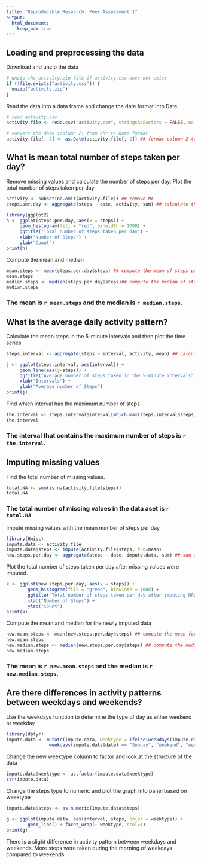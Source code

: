 ```yaml
---
title: "Reproducible Research: Peer Assessment 1"
output: 
  html_document:
    keep_md: true
---
```



## Loading and preprocessing the data
Download and unzip the data
```r
# unzip the activity.zip file if activity.csv does not exist
if (!file.exists("activity.csv")) {
  unzip("activity.zip")
}
```

Read the data into a data frame and change the date format into Date  
```r
# read activity.csv
activity.file <- read.csv("activity.csv", stringsAsFactors = FALSE, na.strings ="NA")

# convert the date (column 2) from chr to Date format
activity.file[, 2] <- as.Date(activity.file[, 2]) ## format column 2 (date) as Date
```


## What is mean total number of steps taken per day?

Remove missing values and calculate the number of steps per day.  Plot the total number of steps taken per day  
```r
activity <- subset(na.omit(activity.file)) ## remove NA
steps.per.day <- aggregate(steps ~ date, activity, sum) ## calculate the number of steps per day

library(ggplot2)
h <- ggplot(steps.per.day, aes(x = steps)) + 
     geom_histogram(fill = "red", binwidth = 1000) + 
     ggtitle("Total number of steps taken per day") +
     xlab("Number of Steps") + 
     ylab("Count")   
print(h)
```

Compute the mean and median

```r
mean.steps <- mean(steps.per.day$steps) ## compute the mean of steps per day
mean.steps
median.steps <- median(steps.per.day$steps)## compute the median of steps per day
median.steps
```

### The mean is `r mean.steps` and the median is `r median.steps`.


## What is the average daily activity pattern?
 Calculate the mean steps in the 5-minute intervals and then plot the time series
```r
steps.interval <- aggregate(steps ~ interval, activity, mean) ## calculate the mean steps in the 5-min intervals

j <- ggplot(steps.interval, aes(interval)) + 
     geom_line(aes(y=steps)) +
     ggtitle("Average number of steps taken in the 5-minute intervals") +
     xlab("Intervals") + 
     ylab("Average number of Steps")
print(j)
```


Find which interval has the maximum number of steps  

```r
the.interval <- steps.interval$interval[which.max(steps.interval$steps)] # determine which interval has the maximun number of steps
the.interval
```
### The interval that contains the maximum number of steps is `r the.interval`.


## Imputing missing values
Find the total number of missing values.  
```r
total.NA <- sum(is.na(activity.file$steps))
total.NA
```
### The total number of missing values in the data aset is `r total.NA`

Impute missing values with the mean number of steps per day  
```r
library(Hmisc)
impute.data <- activity.file
impute.data$steps <- impute(activity.file$steps, fun=mean)
new.steps.per.day <- aggregate(steps ~ date, impute.data, sum) ## sum of steps per day for impute data
```
Plot the total number of steps taken per day after missing values were imputed.

```r
k <- ggplot(new.steps.per.day, aes(x = steps)) + 
        geom_histogram(fill = "green", binwidth = 1000) + 
        ggtitle("Total number of steps taken per day after imputing NAs ") +
        xlab("Number of Steps") + 
        ylab("Count")   
print(k)
```

Compute the mean and median for the newly imputed data
```r
new.mean.steps <- mean(new.steps.per.day$steps) ## compute the mean for steps per day for impute data
new.mean.steps
new.median.steps <- median(new.steps.per.day$steps) ## compute the median of steps per day for impute data
new.median.steps
```

### The mean is `r new.mean.steps` and the median is `r new.median.steps`.


## Are there differences in activity patterns between weekdays and weekends?
Use the weekdays function to determine the type of day as either weekend or weekday
```r
library(dplyr)
impute.data <- mutate(impute.data, weektype = ifelse(weekdays(impute.data$date) == "Saturday" | 
                weekdays(impute.data$date) == "Sunday", "weekend", "weekday"))
```

Change the new weektype column to factor and look at the structure of the data

```r
impute.data$weektype <- as.factor(impute.data$weektype)
str(impute.data)
```

Change the steps type to numeric and plot the graph into panel based on weektype

```r
impute.data$steps <- as.numeric(impute.data$steps)

g <- ggplot(impute.data, aes(interval, steps, color = weektype)) +
        geom_line() + facet_wrap(~ weektype, ncol=1)
print(g)
```

There is a slight difference in activity pattern between weekdays and weekends.  More steps were taken during the morning of weekdays compared to weekends.
